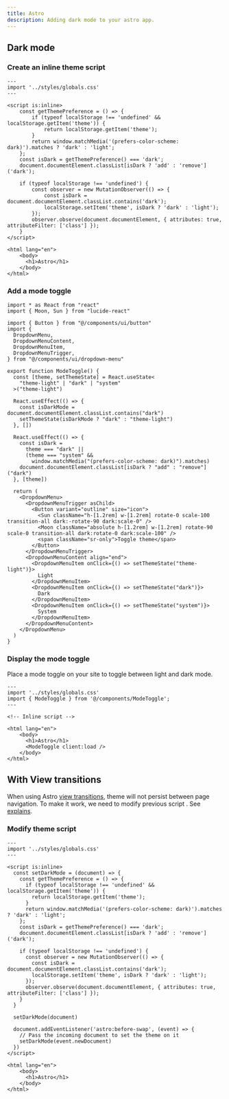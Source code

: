 ```yaml
---
title: Astro
description: Adding dark mode to your astro app.
---
```


## Dark mode

<Steps>

### Create an inline theme script

```astro title="src/pages/index.astro"
---
import '../styles/globals.css'
---

<script is:inline>
	const getThemePreference = () => {
		if (typeof localStorage !== 'undefined' && localStorage.getItem('theme')) {
			return localStorage.getItem('theme');
		}
		return window.matchMedia('(prefers-color-scheme: dark)').matches ? 'dark' : 'light';
	};
	const isDark = getThemePreference() === 'dark';
	document.documentElement.classList[isDark ? 'add' : 'remove']('dark');

	if (typeof localStorage !== 'undefined') {
		const observer = new MutationObserver(() => {
			const isDark = document.documentElement.classList.contains('dark');
			localStorage.setItem('theme', isDark ? 'dark' : 'light');
		});
		observer.observe(document.documentElement, { attributes: true, attributeFilter: ['class'] });
	}
</script>

<html lang="en">
	<body>
      <h1>Astro</h1>
	</body>
</html>
```

### Add a mode toggle

```tsx title="src/components/ModeToggle.tsx"
import * as React from "react"
import { Moon, Sun } from "lucide-react"

import { Button } from "@/components/ui/button"
import {
  DropdownMenu,
  DropdownMenuContent,
  DropdownMenuItem,
  DropdownMenuTrigger,
} from "@/components/ui/dropdown-menu"

export function ModeToggle() {
  const [theme, setThemeState] = React.useState<
    "theme-light" | "dark" | "system"
  >("theme-light")

  React.useEffect(() => {
    const isDarkMode = document.documentElement.classList.contains("dark")
    setThemeState(isDarkMode ? "dark" : "theme-light")
  }, [])

  React.useEffect(() => {
    const isDark =
      theme === "dark" ||
      (theme === "system" &&
        window.matchMedia("(prefers-color-scheme: dark)").matches)
    document.documentElement.classList[isDark ? "add" : "remove"]("dark")
  }, [theme])

  return (
    <DropdownMenu>
      <DropdownMenuTrigger asChild>
        <Button variant="outline" size="icon">
          <Sun className="h-[1.2rem] w-[1.2rem] rotate-0 scale-100 transition-all dark:-rotate-90 dark:scale-0" />
          <Moon className="absolute h-[1.2rem] w-[1.2rem] rotate-90 scale-0 transition-all dark:rotate-0 dark:scale-100" />
          <span className="sr-only">Toggle theme</span>
        </Button>
      </DropdownMenuTrigger>
      <DropdownMenuContent align="end">
        <DropdownMenuItem onClick={() => setThemeState("theme-light")}>
          Light
        </DropdownMenuItem>
        <DropdownMenuItem onClick={() => setThemeState("dark")}>
          Dark
        </DropdownMenuItem>
        <DropdownMenuItem onClick={() => setThemeState("system")}>
          System
        </DropdownMenuItem>
      </DropdownMenuContent>
    </DropdownMenu>
  )
}
```

### Display the mode toggle

Place a mode toggle on your site to toggle between light and dark mode.

```astro title="src/pages/index.astro"
---
import '../styles/globals.css'
import { ModeToggle } from '@/components/ModeToggle';
---

<!-- Inline script -->

<html lang="en">
	<body>
      <h1>Astro</h1>
      <ModeToggle client:load />
	</body>
</html>
```

</Steps>

## With View transitions

When using Astro [view transitions](https://docs.astro.build/en/guides/view-transitions), theme will not persist between page navigation. To make it work, we need to modify previous script . See [explains](https://docs.astro.build/en/guides/view-transitions/#astrobefore-swap).

<Steps>

### Modify theme script

```astro showLineNumbers {6,23-30} title="src/pages/index.astro"
---
import '../styles/globals.css'
---

<script is:inline>
  const setDarkMode = (document) => {
    const getThemePreference = () => {
      if (typeof localStorage !== 'undefined' && localStorage.getItem('theme')) {
        return localStorage.getItem('theme');
      }
      return window.matchMedia('(prefers-color-scheme: dark)').matches ? 'dark' : 'light';
    };
    const isDark = getThemePreference() === 'dark';
    document.documentElement.classList[isDark ? 'add' : 'remove']('dark');

    if (typeof localStorage !== 'undefined') {
      const observer = new MutationObserver(() => {
        const isDark = document.documentElement.classList.contains('dark');
        localStorage.setItem('theme', isDark ? 'dark' : 'light');
      });
      observer.observe(document.documentElement, { attributes: true, attributeFilter: ['class'] });
    }
  }

  setDarkMode(document)

  document.addEventListener('astro:before-swap', (event) => {
    // Pass the incoming document to set the theme on it
    setDarkMode(event.newDocument)
  })
</script>

<html lang="en">
	<body>
      <h1>Astro</h1>
	</body>
</html>
```

</Steps>
